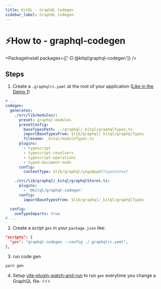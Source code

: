 ```yaml
---
title: KitQL - GraphQL Codegen
sidebar_label: GraphQL Codegen
---
```


# ⚡How to - graphql-codegen

<PackageInstall packages={['-D @kitql/graphql-codegen']} />

## Steps

1. Create a `.graphqlrc.yaml` at the root of your application ([Like in the Demo 1](https://raw.githubusercontent.com/jycouet/kitql/main/examples/demo1/.graphqlrc.yaml))

```yaml
# ...
codegen:
  generates:
    ./src/lib/modules/:
      preset: graphql-modules
      presetConfig:
        baseTypesPath: ../graphql/_kitql/graphqlTypes.ts
        importBaseTypesFrom: $lib/graphql/_kitql/graphqlTypes
        filename: _kitql/moduleTypes.ts
      plugins:
        - typescript
        - typescript-resolvers
        - typescript-operations
        - typed-document-node
      config:
        contextType: $lib/graphql/yogaApp#IYogaContext

    ./src/lib/graphql/_kitql/graphqlStores.ts:
      plugins:
        - '@kitql/graphql-codegen'
      config:
        importBaseTypesFrom: $lib/graphql/_kitql/graphqlTypes

  config:
    useTypeImports: true
# ...
```

2. Create a script `gen` in your `package.json` like:

```json
"scripts": {
  "gen": "graphql-codegen --config ./.graphqlrc.yaml",
},
```

3. run code gen

```bash
yarn gen
```

4. Setup [vite-plugin-watch-and-run](https://github.com/jycouet/kitql/tree/main/packages/vite-plugin-watch-and-run#kitql---vite-plugin-watch-and-run) to run `gen` everytime you change a GraphQL file. ⚡⚡⚡

